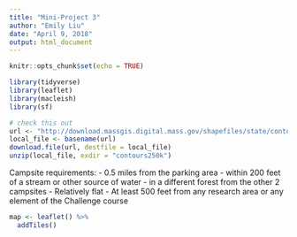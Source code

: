 ```yaml
---
title: "Mini-Project 3"
author: "Emily Liu"
date: "April 9, 2018"
output: html_document
---
```


```r
knitr::opts_chunk$set(echo = TRUE)
```

```r
library(tidyverse)
library(leaflet)
library(macleish)
library(sf)
```

```r
# check this out
url <- "http://download.massgis.digital.mass.gov/shapefiles/state/contours250k.zip"
local_file <- basename(url)
download.file(url, destfile = local_file)
unzip(local_file, exdir = "contours250k")
```

Campsite requirements:
- 0.5 miles from the parking area
- within 200 feet of a stream or other source of water
- in a different forest from the other 2 campsites
- Relatively flat
- At least 500 feet from any research area or any element of the Challenge course


```r
map <- leaflet() %>%
  addTiles()
  
```

